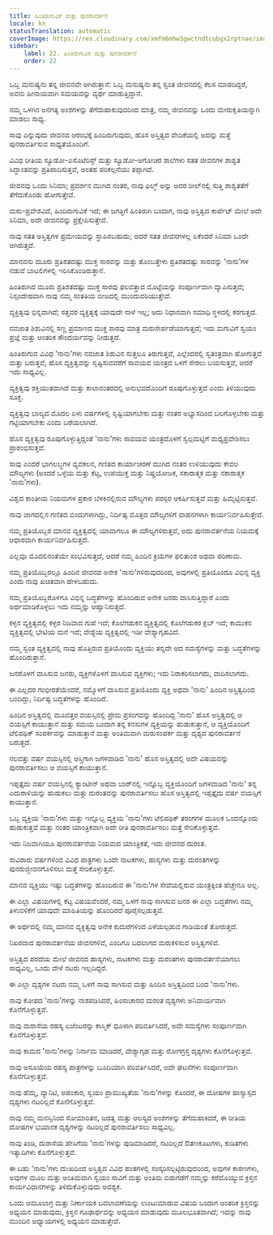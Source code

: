 ```yaml
---
title: ಹಿಂತಿರುಗುವಿಕೆ ಮತ್ತು ಪುನರಾವರ್ತನೆ
locale: kn
statusTranslation: automatic
coverImage: https://res.cloudinary.com/xmfm6mhw3gwctndtcubgx2rptnae/image/upload/v1741354419/small_cover_la_gran_rebelion_28716e29d2.webp
sidebar:
    label: 22. ಹಿಂತಿರುಗುವಿಕೆ ಮತ್ತು ಪುನರಾವರ್ತನೆ
    order: 22
---
```

ಒಬ್ಬ ಮನುಷ್ಯನು ತನ್ನ ಜೀವನವೇ ಆಗಿರುತ್ತಾನೆ: ಒಬ್ಬ ಮನುಷ್ಯನು ತನ್ನ ಸ್ವಂತ ಜೀವನದಲ್ಲಿ ಕೆಲಸ ಮಾಡದಿದ್ದರೆ, ಅವನು ಹೀನಾಯವಾಗಿ ಸಮಯವನ್ನು ವ್ಯರ್ಥ ಮಾಡುತ್ತಿದ್ದಾನೆ.

ನಮ್ಮ ಒಳಗಿನ ಅನಗತ್ಯ ಅಂಶಗಳನ್ನು ತೆಗೆದುಹಾಕುವುದರಿಂದ ಮಾತ್ರ, ನಮ್ಮ ಜೀವನವನ್ನು ಒಂದು ಮೇರುಕೃತಿಯನ್ನಾಗಿ ಮಾಡಲು ಸಾಧ್ಯ.

ಸಾವು ಎನ್ನುವುದು ಜೀವನದ ಆರಂಭಕ್ಕೆ ಹಿಂದಿರುಗುವುದು, ಹೊಸ ಅಸ್ತಿತ್ವದ ವೇದಿಕೆಯಲ್ಲಿ ಅದನ್ನು ಮತ್ತೆ ಪುನರಾವರ್ತಿಸುವ ಸಾಧ್ಯತೆಯೊಂದಿಗೆ.

ವಿವಿಧ ರೀತಿಯ ಸ್ಯೂಡೋ-ಎಸೊಟೆರಿಸ್ಟ್ ಮತ್ತು ಸ್ಯೂಡೋ-ಅಗೋಚರ ಶಾಲೆಗಳು ಸತತ ಜೀವನಗಳ ಶಾಶ್ವತ ಸಿದ್ಧಾಂತವನ್ನು ಪ್ರತಿಪಾದಿಸುತ್ತವೆ, ಅಂತಹ ಪರಿಕಲ್ಪನೆಯು ತಪ್ಪಾಗಿದೆ.

ಜೀವನವು ಒಂದು ಸಿನಿಮಾ; ಪ್ರದರ್ಶನ ಮುಗಿದ ನಂತರ, ನಾವು ಫಿಲ್ಮ್ ಅನ್ನು ಅದರ ರೀಲ್‌ನಲ್ಲಿ ಸುತ್ತಿ ಶಾಶ್ವತತೆಗೆ ತೆಗೆದುಕೊಂಡು ಹೋಗುತ್ತೇವೆ.

ಮರು-ಪ್ರವೇಶವಿದೆ, ಹಿಂದಿರುಗುವಿಕೆ ಇದೆ; ಈ ಜಗತ್ತಿಗೆ ಹಿಂತಿರುಗಿ ಬಂದಾಗ, ನಾವು ಅಸ್ತಿತ್ವದ ಕಾರ್ಪೆಟ್ ಮೇಲೆ ಅದೇ ಸಿನಿಮಾ, ಅದೇ ಜೀವನವನ್ನು ಪ್ರಕ್ಷೇಪಿಸುತ್ತೇವೆ.

ನಾವು ಸತತ ಅಸ್ತಿತ್ವಗಳ ಪ್ರಮೇಯವನ್ನು ಸ್ಥಾಪಿಸಬಹುದು; ಆದರೆ ಸತತ ಜೀವನಗಳಲ್ಲ ಏಕೆಂದರೆ ಸಿನಿಮಾ ಒಂದೇ ಆಗಿರುತ್ತದೆ.

ಮಾನವನು ಮೂರು ಪ್ರತಿಶತದಷ್ಟು ಮುಕ್ತ ಸಾರವನ್ನು ಮತ್ತು ತೊಂಬತ್ತೇಳು ಪ್ರತಿಶತದಷ್ಟು ಸಾರವನ್ನು 'ನಾನು'ಗಳ ನಡುವೆ ಬಾಟಲಿಗಳಲ್ಲಿ ಇರಿಸಿಕೊಂಡಿರುತ್ತಾನೆ.

ಹಿಂತಿರುಗಿದ ಮೂರು ಪ್ರತಿಶತದಷ್ಟು ಮುಕ್ತ ಸಾರವು ಫಲವತ್ತಾದ ಮೊಟ್ಟೆಯನ್ನು ಸಂಪೂರ್ಣವಾಗಿ ವ್ಯಾಪಿಸುತ್ತದೆ; ನಿಸ್ಸಂದೇಹವಾಗಿ ನಾವು ನಮ್ಮ ಸಂತತಿಯ ಬೀಜದಲ್ಲಿ ಮುಂದುವರಿಯುತ್ತೇವೆ.

ವ್ಯಕ್ತಿತ್ವವು ಭಿನ್ನವಾಗಿದೆ; ಸತ್ತವರ ವ್ಯಕ್ತಿತ್ವಕ್ಕೆ ಯಾವುದೇ ನಾಳೆ ಇಲ್ಲ; ಅದು ನಿಧಾನವಾಗಿ ಸಮಾಧಿ ಸ್ಥಳದಲ್ಲಿ ಕರಗುತ್ತದೆ.

ನವಜಾತ ಶಿಶುವಿನಲ್ಲಿ ಸಣ್ಣ ಪ್ರಮಾಣದ ಮುಕ್ತ ಸಾರವು ಮಾತ್ರ ಮರುಸೇರ್ಪಡೆಯಾಗುತ್ತದೆ; ಇದು ಮಗುವಿಗೆ ಸ್ವಯಂ ಪ್ರಜ್ಞೆ ಮತ್ತು ಆಂತರಿಕ ಸೌಂದರ್ಯವನ್ನು ನೀಡುತ್ತದೆ.

ಹಿಂತಿರುಗುವ ವಿವಿಧ 'ನಾನು'ಗಳು ನವಜಾತ ಶಿಶುವಿನ ಸುತ್ತಲೂ ತಿರುಗುತ್ತವೆ, ಎಲ್ಲೆಂದರಲ್ಲಿ ಸ್ವತಂತ್ರವಾಗಿ ಹೋಗುತ್ತವೆ ಮತ್ತು ಬರುತ್ತವೆ, ಹೊಸ ವ್ಯಕ್ತಿತ್ವವನ್ನು ಸೃಷ್ಟಿಸುವವರೆಗೆ ಸಾವಯವ ಯಂತ್ರದ ಒಳಗೆ ಸೇರಲು ಬಯಸುತ್ತವೆ, ಆದರೆ ಇದು ಸಾಧ್ಯವಿಲ್ಲ.

ವ್ಯಕ್ತಿತ್ವವು ಶಕ್ತಿಯುತವಾಗಿದೆ ಮತ್ತು ಕಾಲಾನಂತರದಲ್ಲಿ ಅನುಭವದೊಂದಿಗೆ ರೂಪುಗೊಳ್ಳುತ್ತದೆ ಎಂದು ತಿಳಿಯುವುದು ಸೂಕ್ತ.

ವ್ಯಕ್ತಿತ್ವವು ಬಾಲ್ಯದ ಮೊದಲ ಏಳು ವರ್ಷಗಳಲ್ಲಿ ಸೃಷ್ಟಿಯಾಗಬೇಕು ಮತ್ತು ನಂತರ ಅಭ್ಯಾಸದಿಂದ ಬಲಗೊಳ್ಳಬೇಕು ಮತ್ತು ಗಟ್ಟಿಯಾಗಬೇಕು ಎಂದು ಬರೆಯಲಾಗಿದೆ.

ಹೊಸ ವ್ಯಕ್ತಿತ್ವವು ರೂಪುಗೊಳ್ಳುತ್ತಿದ್ದಂತೆ 'ನಾನು'ಗಳು ಸಾವಯವ ಯಂತ್ರದೊಳಗೆ ಸ್ವಲ್ಪಮಟ್ಟಿಗೆ ಮಧ್ಯಪ್ರವೇಶಿಸಲು ಪ್ರಾರಂಭಿಸುತ್ತವೆ.

ಸಾವು ಎಂದರೆ ಭಾಗಲಬ್ಧಗಳ ವ್ಯವಕಲನ, ಗಣಿತದ ಕಾರ್ಯಾಚರಣೆ ಮುಗಿದ ನಂತರ ಉಳಿಯುವುದು ಕೇವಲ ಮೌಲ್ಯಗಳು (ಅಂದರೆ ಒಳ್ಳೆಯ ಮತ್ತು ಕೆಟ್ಟ, ಉಪಯುಕ್ತ ಮತ್ತು ನಿಷ್ಪ್ರಯೋಜಕ, ಸಕಾರಾತ್ಮಕ ಮತ್ತು ನಕಾರಾತ್ಮಕ 'ನಾನು'ಗಳು).

ವಿಶ್ವದ ಕಾಂತೀಯ ನಿಯಮಗಳ ಪ್ರಕಾರ ಬೆಳಕಿನಲ್ಲಿರುವ ಮೌಲ್ಯಗಳು ಪರಸ್ಪರ ಆಕರ್ಷಿಸುತ್ತವೆ ಮತ್ತು ಹಿಮ್ಮೆಟ್ಟಿಸುತ್ತವೆ.

ನಾವು ಜಾಗದಲ್ಲಿನ ಗಣಿತದ ಬಿಂದುಗಳಾಗಿದ್ದು, ನಿರ್ದಿಷ್ಟ ಮೊತ್ತದ ಮೌಲ್ಯಗಳಿಗೆ ವಾಹನಗಳಾಗಿ ಕಾರ್ಯನಿರ್ವಹಿಸುತ್ತೇವೆ.

ನಮ್ಮ ಪ್ರತಿಯೊಬ್ಬರ ಮಾನವ ವ್ಯಕ್ತಿತ್ವದಲ್ಲಿ ಯಾವಾಗಲೂ ಈ ಮೌಲ್ಯಗಳಿರುತ್ತವೆ, ಅದು ಪುನರಾವರ್ತನೆಯ ನಿಯಮಕ್ಕೆ ಆಧಾರವಾಗಿ ಕಾರ್ಯನಿರ್ವಹಿಸುತ್ತದೆ.

ಎಲ್ಲವೂ ಮೊದಲಿನಂತೆಯೇ ಸಂಭವಿಸುತ್ತದೆ, ಆದರೆ ನಮ್ಮ ಹಿಂದಿನ ಕ್ರಿಯೆಗಳ ಫಲಿತಾಂಶ ಅಥವಾ ಪರಿಣಾಮ.

ನಮ್ಮ ಪ್ರತಿಯೊಬ್ಬರಲ್ಲೂ ಹಿಂದಿನ ಜೀವನದ ಅನೇಕ 'ನಾನು'ಗಳಿರುವುದರಿಂದ, ಅವುಗಳಲ್ಲಿ ಪ್ರತಿಯೊಂದೂ ವಿಭಿನ್ನ ವ್ಯಕ್ತಿ ಎಂದು ನಾವು ಖಚಿತವಾಗಿ ಹೇಳಬಹುದು.

ನಮ್ಮ ಪ್ರತಿಯೊಬ್ಬರೊಳಗೂ ವಿಭಿನ್ನ ಬದ್ಧತೆಗಳನ್ನು ಹೊಂದಿರುವ ಅನೇಕ ಜನರು ವಾಸಿಸುತ್ತಿದ್ದಾರೆ ಎಂದು ಅರ್ಥಮಾಡಿಕೊಳ್ಳಲು ಇದು ನಮ್ಮನ್ನು ಆಹ್ವಾನಿಸುತ್ತದೆ.

ಕಳ್ಳನ ವ್ಯಕ್ತಿತ್ವದಲ್ಲಿ ಕಳ್ಳರ ನಿಜವಾದ ಗುಹೆ ಇದೆ; ಕೊಲೆಗಡುಕನ ವ್ಯಕ್ತಿತ್ವದಲ್ಲಿ ಕೊಲೆಗಡುಕರ ಕ್ಲಬ್ ಇದೆ; ಕಾಮುಕನ ವ್ಯಕ್ತಿತ್ವದಲ್ಲಿ ಭೇಟಿಯ ಮನೆ ಇದೆ; ವೇಶ್ಯೆಯ ವ್ಯಕ್ತಿತ್ವದಲ್ಲಿ ಇಡೀ ವೇಶ್ಯಾಗೃಹವಿದೆ.

ನಮ್ಮ ಸ್ವಂತ ವ್ಯಕ್ತಿತ್ವದಲ್ಲಿ ನಾವು ಹೊತ್ತಿರುವ ಪ್ರತಿಯೊಂದು ವ್ಯಕ್ತಿಯು ತನ್ನದೇ ಆದ ಸಮಸ್ಯೆಗಳನ್ನು ಮತ್ತು ಬದ್ಧತೆಗಳನ್ನು ಹೊಂದಿರುತ್ತಾನೆ.

ಜನರೊಳಗೆ ವಾಸಿಸುವ ಜನರು, ವ್ಯಕ್ತಿಗಳೊಳಗೆ ವಾಸಿಸುವ ವ್ಯಕ್ತಿಗಳು; ಇದು ನಿರಾಕರಿಸಲಾಗದು, ವಾದಿಸಲಾಗದು.

ಈ ಎಲ್ಲದರ ಗಂಭೀರತೆಯೆಂದರೆ, ನಮ್ಮೊಳಗೆ ವಾಸಿಸುವ ಪ್ರತಿಯೊಂದು ವ್ಯಕ್ತಿ ಅಥವಾ 'ನಾನು' ಹಿಂದಿನ ಅಸ್ತಿತ್ವದಿಂದ ಬಂದಿದ್ದು, ನಿರ್ದಿಷ್ಟ ಬದ್ಧತೆಗಳನ್ನು ಹೊಂದಿದೆ.

ಹಿಂದಿನ ಅಸ್ತಿತ್ವದಲ್ಲಿ ಮೂವತ್ತರ ವಯಸ್ಸಿನಲ್ಲಿ ಪ್ರೇಮ ಪ್ರಸಂಗವನ್ನು ಹೊಂದಿದ್ದ 'ನಾನು' ಹೊಸ ಅಸ್ತಿತ್ವದಲ್ಲಿ ಆ ವಯಸ್ಸಿಗೆ ಕಾಯುತ್ತಾನೆ ಮತ್ತು ಸಮಯ ಬಂದಾಗ ತನ್ನ ಕನಸುಗಳ ವ್ಯಕ್ತಿಯನ್ನು ಹುಡುಕುತ್ತಾನೆ, ಆ ವ್ಯಕ್ತಿಯೊಂದಿಗೆ ಟೆಲಿಪಥಿಕ್ ಸಂಪರ್ಕವನ್ನು ಮಾಡುತ್ತಾನೆ ಮತ್ತು ಅಂತಿಮವಾಗಿ ಮರುಸಂಪರ್ಕ ಮತ್ತು ದೃಶ್ಯದ ಪುನರಾವರ್ತನೆ ಬರುತ್ತದೆ.

ನಲವತ್ತು ವರ್ಷ ವಯಸ್ಸಿನಲ್ಲಿ ಆಸ್ತಿಗಾಗಿ ಜಗಳವಾಡಿದ 'ನಾನು' ಹೊಸ ಅಸ್ತಿತ್ವದಲ್ಲಿ ಅದೇ ವಿಷಯವನ್ನು ಪುನರಾವರ್ತಿಸಲು ಆ ವಯಸ್ಸಿಗೆ ಕಾಯುತ್ತಾನೆ.

ಇಪ್ಪತ್ತೈದು ವರ್ಷ ವಯಸ್ಸಿನಲ್ಲಿ ಕ್ಯಾಂಟೀನ್ ಅಥವಾ ಬಾರ್‌ನಲ್ಲಿ ಇನ್ನೊಬ್ಬ ವ್ಯಕ್ತಿಯೊಂದಿಗೆ ಜಗಳವಾಡಿದ 'ನಾನು' ತನ್ನ ಎದುರಾಳಿಯನ್ನು ಹುಡುಕಲು ಮತ್ತು ದುರಂತವನ್ನು ಪುನರಾವರ್ತಿಸಲು ಹೊಸ ಅಸ್ತಿತ್ವದಲ್ಲಿ ಇಪ್ಪತ್ತೈದು ವರ್ಷ ವಯಸ್ಸಿಗೆ ಕಾಯುತ್ತಾನೆ.

ಒಬ್ಬ ವ್ಯಕ್ತಿಯ 'ನಾನು'ಗಳು ಮತ್ತು ಇನ್ನೊಬ್ಬ ವ್ಯಕ್ತಿಯ 'ನಾನು'ಗಳು ಟೆಲಿಪಥಿಕ್ ತರಂಗಗಳ ಮೂಲಕ ಒಂದನ್ನೊಂದು ಹುಡುಕುತ್ತವೆ ಮತ್ತು ನಂತರ ಯಾಂತ್ರಿಕವಾಗಿ ಅದೇ ರೀತಿ ಪುನರಾವರ್ತಿಸಲು ಮತ್ತೆ ಸೇರಿಕೊಳ್ಳುತ್ತವೆ.

ಇದು ನಿಜವಾಗಿಯೂ ಪುನರಾವರ್ತನೆಯ ನಿಯಮದ ಯಾಂತ್ರಿಕತೆ, ಇದು ಜೀವನದ ದುರಂತ.

ಸಾವಿರಾರು ವರ್ಷಗಳಿಂದ ವಿವಿಧ ಪಾತ್ರಗಳು ಒಂದೇ ನಾಟಕಗಳು, ಹಾಸ್ಯಗಳು ಮತ್ತು ದುರಂತಗಳನ್ನು ಪುನರುಜ್ಜೀವನಗೊಳಿಸಲು ಮತ್ತೆ ಸೇರಿಕೊಳ್ಳುತ್ತವೆ.

ಮಾನವ ವ್ಯಕ್ತಿಯು ಇಷ್ಟು ಬದ್ಧತೆಗಳನ್ನು ಹೊಂದಿರುವ ಈ 'ನಾನು'ಗಳ ಸೇವೆಯಲ್ಲಿರುವ ಯಂತ್ರಕ್ಕಿಂತ ಹೆಚ್ಚೇನೂ ಅಲ್ಲ.

ಈ ಎಲ್ಲಾ ವಿಷಯಗಳಲ್ಲಿ ಕೆಟ್ಟ ವಿಷಯವೆಂದರೆ, ನಮ್ಮ ಒಳಗೆ ನಾವು ಸಾಗಿಸುವ ಜನರ ಈ ಎಲ್ಲಾ ಬದ್ಧತೆಗಳು ನಮ್ಮ ತಿಳುವಳಿಕೆಗೆ ಯಾವುದೇ ಮಾಹಿತಿಯನ್ನು ಹೊಂದಿರದೆ ಪೂರೈಸಲ್ಪಡುತ್ತವೆ.

ಈ ಅರ್ಥದಲ್ಲಿ ನಮ್ಮ ಮಾನವ ವ್ಯಕ್ತಿತ್ವವು ಅನೇಕ ಕುದುರೆಗಳಿಂದ ಎಳೆಯಲ್ಪಡುವ ಗಾಡಿಯಂತೆ ತೋರುತ್ತದೆ.

ನಿಖರವಾದ ಪುನರಾವರ್ತನೆಯ ಜೀವನಗಳಿವೆ, ಎಂದಿಗೂ ಬದಲಾಗದ ಮರುಕಳಿಸುವ ಅಸ್ತಿತ್ವಗಳಿವೆ.

ಅಸ್ತಿತ್ವದ ಪರದೆಯ ಮೇಲೆ ಜೀವನದ ಹಾಸ್ಯಗಳು, ನಾಟಕಗಳು ಮತ್ತು ದುರಂತಗಳು ಪುನರಾವರ್ತನೆಯಾಗಲು ಸಾಧ್ಯವಿಲ್ಲ, ಒಂದು ವೇಳೆ ನಟರು ಇಲ್ಲದಿದ್ದರೆ.

ಈ ಎಲ್ಲಾ ದೃಶ್ಯಗಳ ನಟರು ನಮ್ಮ ಒಳಗೆ ನಾವು ಸಾಗಿಸುವ ಮತ್ತು ಹಿಂದಿನ ಅಸ್ತಿತ್ವದಿಂದ ಬಂದ 'ನಾನು'ಗಳು.

ನಾವು ಕೋಪದ 'ನಾನು'ಗಳನ್ನು ನಾಶಪಡಿಸಿದರೆ, ಹಿಂಸಾಚಾರದ ದುರಂತ ದೃಶ್ಯಗಳು ಅನಿವಾರ್ಯವಾಗಿ ಕೊನೆಗೊಳ್ಳುತ್ತವೆ.

ನಾವು ದುರಾಸೆಯ ರಹಸ್ಯ ಏಜೆಂಟರನ್ನು ಕಾಸ್ಮಿಕ್ ಧೂಳಾಗಿ ಪರಿವರ್ತಿಸಿದರೆ, ಅದೇ ಸಮಸ್ಯೆಗಳು ಸಂಪೂರ್ಣವಾಗಿ ಕೊನೆಗೊಳ್ಳುತ್ತವೆ.

ನಾವು ಕಾಮದ 'ನಾನು'ಗಳನ್ನು ನಿರ್ನಾಮ ಮಾಡಿದರೆ, ವೇಶ್ಯಾಗೃಹ ಮತ್ತು ರೋಗಗ್ರಸ್ತ ದೃಶ್ಯಗಳು ಕೊನೆಗೊಳ್ಳುತ್ತವೆ.

ನಾವು ಅಸೂಯೆಯ ರಹಸ್ಯ ಪಾತ್ರಗಳನ್ನು ಬೂದಿಯಾಗಿ ಪರಿವರ್ತಿಸಿದರೆ, ಅದೇ ಘಟನೆಗಳು ಸಂಪೂರ್ಣವಾಗಿ ಕೊನೆಗೊಳ್ಳುತ್ತವೆ.

ನಾವು ಹೆಮ್ಮೆ, ವ್ಯಾನಿಟಿ, ಅಹಂಕಾರ, ಸ್ವಯಂ ಪ್ರಾಮುಖ್ಯತೆಯ 'ನಾನು'ಗಳನ್ನು ಕೊಂದರೆ, ಈ ದೋಷಗಳ ಹಾಸ್ಯಾಸ್ಪದ ದೃಶ್ಯಗಳು ನಟರಿಲ್ಲದೆ ಕೊನೆಗೊಳ್ಳುತ್ತವೆ.

ನಾವು ನಮ್ಮ ಮನಸ್ಸಿನಿಂದ ಸೋಮಾರಿತನ, ಜಡತ್ವ ಮತ್ತು ಆಲಸ್ಯದ ಅಂಶಗಳನ್ನು ತೆಗೆದುಹಾಕಿದರೆ, ಈ ರೀತಿಯ ದೋಷಗಳ ಭಯಾನಕ ದೃಶ್ಯಗಳನ್ನು ನಟರಿಲ್ಲದೆ ಪುನರಾವರ್ತಿಸಲು ಸಾಧ್ಯವಿಲ್ಲ.

ನಾವು ತಿಂಡಿ, ದುರಾಸೆಯ ಹೇಸಿಗೆಯ 'ನಾನು'ಗಳನ್ನು ಪುಡಿಮಾಡಿದರೆ, ನಟರಿಲ್ಲದೆ ಔತಣಕೂಟಗಳು, ಕುಡಿತಗಳು ಇತ್ಯಾದಿಗಳು ಕೊನೆಗೊಳ್ಳುತ್ತವೆ.

ಈ ಬಹು 'ನಾನು'ಗಳು ದುಃಖದಿಂದ ಅಸ್ತಿತ್ವದ ವಿವಿಧ ಹಂತಗಳಲ್ಲಿ ಸಂಸ್ಕರಿಸಲ್ಪಟ್ಟಿರುವುದರಿಂದ, ಅವುಗಳ ಕಾರಣಗಳು, ಅವುಗಳ ಮೂಲ ಮತ್ತು ಅಂತಿಮವಾಗಿ ಸ್ವಯಂ ಸಾವಿಗೆ ಮತ್ತು ಅಂತಿಮ ಬಿಡುಗಡೆಗೆ ನಮ್ಮನ್ನು ಕರೆದೊಯ್ಯುವ ಕ್ರಿಸ್ತನ ಕಾರ್ಯವಿಧಾನಗಳನ್ನು ತಿಳಿದುಕೊಳ್ಳುವುದು ಅವಶ್ಯಕ.

ಒಂದು ಆಮೂಲಾಗ್ರ ಮತ್ತು ನಿರ್ಣಾಯಕ ಬದಲಾವಣೆಯನ್ನು ಉಂಟುಮಾಡುವ ವಿಷಯ ಬಂದಾಗ ಆಂತರಿಕ ಕ್ರಿಸ್ತನನ್ನು ಅಧ್ಯಯನ ಮಾಡುವುದು, ಕ್ರಿಸ್ತನ ಗೂಢಾರ್ಥವನ್ನು ಅಧ್ಯಯನ ಮಾಡುವುದು ಮೂಲಭೂತವಾಗಿದೆ; ಇದನ್ನು ನಾವು ಮುಂದಿನ ಅಧ್ಯಾಯಗಳಲ್ಲಿ ಅಧ್ಯಯನ ಮಾಡುತ್ತೇವೆ.


